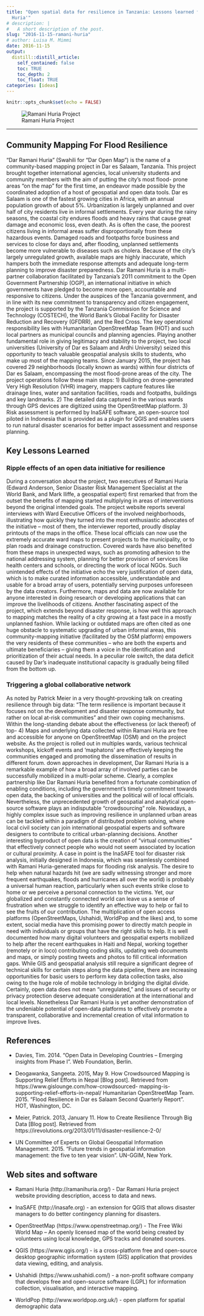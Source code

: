 ```yaml
---
title: "Open spatial data for resilience in Tanzania: Lessons learned from 'Dar Ramani
  Huria'"
# description: |
#   A short description of the post.
slug: "2016-11-15-ramani-huria"
# author: Luisa M. Mimmi
date: 2016-11-15
output:
  distill::distill_article:
    self_contained: false
    toc: TRUE
    toc_depth: 2
    toc_float: TRUE
categories: [ideas]
---
```



```r
knitr::opts_chunk$set(echo = FALSE)
```

![Ramani Huria Project](RamHuria.jpg) 

--- 
<!-- ![Dar Ramani Huria logo](../../static/post/RamHuria.jpg) -->

## Community Mapping For Flood Resilience
“Dar Ramani Huria” (Swahili for “Dar Open Map”) is the name of a community-based mapping project in Dar es Salaam, Tanzania. This project brought together international agencies, local university students and community members with the aim of putting the city’s most flood- prone areas “on the map” for the first time, an endeavor made possible by the coordinated adoption of a host of geospatial and open data tools.
Dar es Salaam is one of the fastest growing cities in Africa, with an annual population growth of about 5%. Urbanization is largely unplanned and over half of city residents live in informal settlements. Every year during the rainy seasons, the coastal city endures floods and heavy rains that cause great damage and economic loss, even death. As is often the case, the poorest citizens living in informal areas suffer disproportionally from these hazardous events. Damaged roads and footpaths force business and services to close for days and, after flooding, unplanned settlements become more vulnerable to diseases such as cholera. Because of the city’s largely unregulated growth, available maps are highly inaccurate, which hampers both the immediate response attempts and adequate long-term planning to improve disaster preparedness.
Dar Ramani Huria is a multi-partner collaboration facilitated by Tanzania’s 2011 commitment to the Open Government Partnership (OGP), an international initiative in which governments have pledged to become more open, accountable and responsive to citizens. Under the auspices of the Tanzania government, and in line with its new commitment to transparency and citizen engagement, the project is supported by the Tanzania Commission for Science and Technology (COSTECH), the World Bank’s Global Facility for Disaster Reduction and Recovery (GFDRR), and the Red Cross. The key operational responsibility lies with Humanitarian OpenStreetMap Team (HOT) and such local partners as municipal councils and planning agencies. Playing another fundamental role in giving legitimacy and stability to the project, two local universities (University of Dar es Salaam and Ardhi University) seized this opportunity to teach valuable geospatial analysis skills to students, who make up most of the mapping teams.
Since January 2015, the project has covered 29 neighborhoods (locally known as wards) within four districts of Dar es Salaam, encompassing the most flood-prone areas of the city.
The project operations follow these main steps:
1) Building on drone-generated Very High Resolution (VHR) imagery, mappers capture features like drainage lines, water and sanitation facilities, roads and footpaths, buildings and key landmarks.
 2) The detailed data captured in the various wards through GPS devices are digitized using the OpenStreetMap platform.
3) Risk assessment is performed by InaSAFE software, an open-source tool piloted in Indonesia that is provided as a plugin for QGIS and enables users to run natural disaster scenarios for better impact assessment and response planning.

## Key Lessons Learned

### Ripple effects of an open data initiative for resilience
During a conversation about the project, two executives of Ramani Huria (Edward Anderson, Senior Disaster Risk Management Specialist at the World Bank, and Mark Iliffe, a geospatial expert) first remarked that from the outset the benefits of mapping started multiplying in areas of interventions beyond the original intended goals. The project website reports several interviews with Ward Executive Officers of the involved neighborhoods, illustrating how quickly they turned into the most enthusiastic advocates of the initiative – most of them, the interviewer reported, proudly display printouts of the maps in the office. These local officials can now use the extremely accurate ward maps to present projects to the municipality, or to plan roads and drainage construction. Covered wards have also benefited from these maps in unexpected ways, such as promoting adhesion to the national addressing system, planning for better provision of services like health centers and schools, or directing the work of local NGOs. Such unintended effects of the initiative echo the very justification of open data, which is to make curated information accessible, understandable and usable for a broad array of users, potentially serving purposes unforeseen by the data creators. Furthermore, maps and data are now available for anyone interested in doing research or developing applications that can improve the livelihoods of citizens.
Another fascinating aspect of the project, which extends beyond disaster response, is how well this approach to mapping matches the reality of a city growing at a fast pace in a mostly unplanned fashion. While lacking or outdated maps are often cited as one huge obstacle to systematic upgrading of urban informal areas, this community-mapping initiative (facilitated by the OSM platform) empowers the very residents of these communities – who are both the experts and ultimate beneficiaries – giving them a voice in the identification and prioritization of their actual needs. In a peculiar role switch, the data deficit caused by Dar’s inadequate institutional capacity is gradually being filled from the bottom up.


### Triggering a global collaborative network
As noted by Patrick Meier in a very thought-provoking talk on creating resilience through big data: “The term resilience is important because it focuses not on the development and disaster response community, but rather on local at-risk communities” and their own coping mechanisms. Within the long-standing debate about the effectiveness (or lack thereof) of top-
 4) Maps and underlying data collected within Ramani Huria are free and accessible for anyone
 on OpenStreetMap (OSM) and on the project website. As the project is rolled out in multiples
 wards, various technical workshops, kickoff events and ‘maphatons’ are effectively keeping the
 communities engaged and promoting the dissemination of results in different forum.
 down approaches in development, Dar Ramani Huria is a remarkable example of how a broad array of involved parties can be successfully mobilized in a multi-polar scheme. Clearly, a complex partnership like Dar Ramani Huria benefited from a fortunate combination of enabling conditions, including the government’s timely commitment towards open data, the backing of universities and the political will of local officials. Nevertheless, the unprecedented growth of geospatial and analytical open-source software plays an indisputable “crowdsourcing” role. Nowadays, a highly complex issue such as improving resilience in unplanned urban areas can be tackled within a paradigm of distributed problem solving, where local civil society can join international geospatial experts and software designers to contribute to critical urban-planning decisions. Another interesting byproduct of open data is the creation of “virtual communities” that effectively connect people who would not seem associated by location or cultural proximity. A case in point is the InaSAFE tool for disaster risk analysis, initially designed in Indonesia, which was seamlessly combined with Ramani Huria-generated maps for flooding risk analysis.
The desire to help when natural hazards hit (we are sadly witnessing stronger and more frequent earthquakes, floods and hurricanes all over the world) is probably a universal human reaction, particularly when such events strike close to home or we perceive a personal connection to the victims. Yet, our globalized and constantly connected world can leave us a sense of frustration when we struggle to identify an effective way to help or fail to see the fruits of our contribution. The multiplication of open access platforms (OpenStreetMaps, Ushahidi, WorldPop and the likes) and, to some extent, social media have this promising power to directly match people in need with individuals or groups that have the right skills to help. It is well documented how many digital volunteers and geospatial experts mobilized to help after the recent earthquakes in Haiti and Nepal, working together (remotely or in loco) contributing coding skills, updating web documents and maps, or simply posting tweets and photos to fill critical information gaps. While GIS and geospatial analysis still require a significant degree of technical skills for certain steps along the data pipeline, there are increasing opportunities for basic users to perform key data collection tasks, also owing to the huge role of mobile technology in bridging the digital divide.
Certainly, open data does not mean “unregulated,” and issues of security or privacy protection deserve adequate consideration at the international and local levels. Nonetheless Dar Ramani Huria is yet another demonstration of the undeniable potential of open-data platforms to effectively promote a transparent, collaborative and incremental creation of vital information to improve lives.

## References
+ Davies, Tim. 2014. "Open Data in Developing Countries – Emerging insights from Phase I”. Web Foundation, Berlin.

+ Deogawanka, Sangeeta. 2015, May 9. How Crowdsourced Mapping is Supporting Relief Efforts in Nepal [Blog post]. Retrieved from https://www.gislounge.com/how-crowdsourced- mapping-is-supporting-relief-efforts-in-nepal/
   Humanitarian OpenStreetMap Team. 2015. "Flood Resilience in Dar es Salaam Second Quarterly Report”. HOT, Washington, DC.

+ Meier, Patrick. 2013, January 11. How to Create Resilience Through Big Data [Blog
post]. Retrieved from https://irevolutions.org/2013/01/11/disaster-resilience-2-0/

+ UN Committee of Experts on Global Geospatial Information Management. 2015. "Future trends in geospatial information management: the five to ten year vision”. UN-GGIM, New York.

## Web sites and software
+ Ramani Huria (http://ramanihuria.org/) - Dar Ramani Huria project website providing description, access to data and news.

+ InaSAFE (http://inasafe.org) - an extension for QGIS that allows disaster managers to do better contingency planning for disasters.

+ OpenStreetMap (https://www.openstreetmap.org/) - The Free Wiki World Map – An openly licensed map of the world being created by volunteers using local knowledge, GPS tracks and donated sources.

+ QGIS (https://www.qgis.org/) - is a cross-platform free and open-source desktop geographic information system (GIS) application that provides data viewing, editing, and analysis. 

+ Ushahidi (https://www.ushahidi.com/) - a non-profit software company that develops free and open-source software (LGPL) for information collection, visualisation, and interactive
   mapping.

+ WorldPop (http://www.worldpop.org.uk/) - open platform for spatial demographic data 
 

